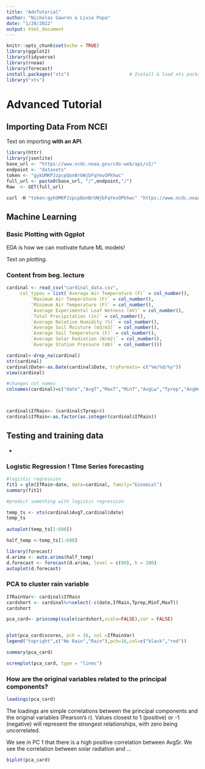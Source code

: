 ```yaml
---
title: "AdvTutorial"
author: "Nicholas Gawron & Livia Popa"
date: "1/28/2022"
output: html_document
---
```


```r
knitr::opts_chunk$set(echo = TRUE)
library(ggplot2)
library(tidyverse)
library(rnoaa)
library(forecast)
install.packages("xts")                      # Install & load xts package
library("xts")
```

# Advanced Tutorial


## Importing Data From NCEI

Text on importing **with an API**.

```r
library(httr)
library(jsonlite)
base_url <- "https://www.ncdc.noaa.gov/cdo-web/api/v2/"
endpoint <- "datasets"
token <- "gykUMKPJzpcpQonBrUWjbFqYevOPkhwc"
full_url <- paste0(base_url, "/",endpoint,"/")
Raw  <- GET(full_url)

curl -H "token:gykUMKPJzpcpQonBrUWjbFqYevOPkhwc" "https://www.ncdc.noaa.gov/cdo-web/api/v2/datasets" $.ajax({ url:https://www.ncdc.noaa.gov/cdo-web/api/v2/datasets, data:{/datasets}, headers:{ token:gykUMKPJzpcpQonBrUWjbFqYevOPkhwc} })
```

## Machine Learning 

### Basic Plotting with Ggplot 

EDA is how we can motivate future ML models!

Text on *plotting*. 

### Content from beg. lecture

```r

cardinal <- read_csv("cardinal_data.csv", 
     col_types = list(`Average Air Temperature (F)` = col_number(), 
         `Maximum Air Temperature (F)` = col_number(), 
         `Minimum Air Temperature (F)` = col_number(), 
         `Average Experimental Leaf Wetness (mV)` = col_number(), 
         `Total Precipitation (in)` = col_number(), 
         `Average Relative Humidity (%)` = col_number(), 
         `Average Soil Moisture (m3/m3)` = col_number(), 
         `Average Soil Temperature (F)` = col_number(), 
         `Average Solar Radiation (W/m2)` = col_number(), 
         `Average Station Pressure (mb)` = col_number()))

cardinal<-drop_na(cardinal)
str(cardinal)
cardinal$Date<-as.Date(cardinal$Date, tryFormats= c("%m/%d/%y"))
view(cardinal)

#changes col names
colnames(cardinal)=c("date","AvgT","MaxT","MinT","AvgLw","Tprep","AvgHum","AvgSm","AvgSt","AvgSr","AvgStp")



cardinal$IfRain<- (cardinal$Tprep>0)
cardinal$IfRain<-as.factor(as.integer(cardinal$IfRain))


```

## Testing and training data

- 

### Logistic Regression ! TIme Series forecasting

```r
#logistic regression
fit1 = glm(IfRain~date, data=cardinal, family="binomial")
summary(fit1)

#predict something with logistic regression

```


```r
temp_ts <- xts(cardinal$AvgT,cardinal$date)
temp_ts
  
autoplot(temp_ts[1:600])

half_temp <-temp_ts[1:600]

library(forecast)
d.arima <- auto.arima(half_temp)
d.forecast <- forecast(d.arima, level = c(90), h = 200)
autoplot(d.forecast)

```


### PCA to cluster rain variable 


```r
IfRainVar<- cardinal$IfRain
cardshort <- cardinal%>%select(-c(date,IfRain,Tprep,MinT,MaxT))
cardshort

pca_card<- princomp(scale(cardshort,scale=FALSE),cor = FALSE)


plot(pca_card$scores, pch = 16, col =IfRainVar)
legend("topright",c("No Rain","Rain"),pch=16,col=c("black","red"))

```


```r
summary(pca_card)
```


```r
screeplot(pca_card, type = "lines")
```


### How are the original variables related to the principal components?

```r
loadings(pca_card)
```


The loadings are simple correlations between the principal components and the original variables (Pearson’s r). Values closest to 1 (positive) or -1 (negative) will represent the strongest relationships, with zero being uncorrelated.

We see in PC 1 that there is a high positive correlation between AvgSr. We see the correlation between solar radiation and ...



```r
biplot(pca_card)
```

